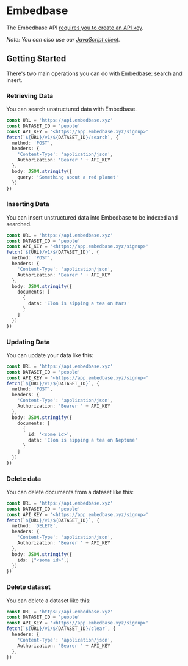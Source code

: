 # Embedbase

The Embedbase API [requires you to create an API key](https://embedbase.xyz/).

_Note: You can also use our [JavaScript client](/sdk)._

## Getting Started

There's two main operations you can do with Embedbase: search and insert.

### Retrieving Data

You can search unstructured data with Embedbase.

```ts
const URL = 'https://api.embedbase.xyz'
const DATASET_ID = 'people'
const API_KEY = '<https://app.embedbase.xyz/signup>'
fetch(`${URL}/v1/${DATASET_ID}/search`, {
  method: 'POST',
  headers: {
    'Content-Type': 'application/json',
    Authorization: 'Bearer ' + API_KEY
  },
  body: JSON.stringify({
    query: 'Something about a red planet'
  })
})
```

### Inserting Data

You can insert unstructured data into Embedbase to be indexed and searched.

```ts
const URL = 'https://api.embedbase.xyz'
const DATASET_ID = 'people'
const API_KEY = '<https://app.embedbase.xyz/signup>'
fetch(`${URL}/v1/${DATASET_ID}`, {
  method: 'POST',
  headers: {
    'Content-Type': 'application/json',
    Authorization: 'Bearer ' + API_KEY
  },
  body: JSON.stringify({
    documents: [
      {
        data: 'Elon is sipping a tea on Mars'
      }
    ]
  })
})
```

### Updating Data

You can update your data like this:

```ts
const URL = 'https://api.embedbase.xyz'
const DATASET_ID = 'people'
const API_KEY = '<https://app.embedbase.xyz/signup>'
fetch(`${URL}/v1/${DATASET_ID}`, {
  method: 'POST',
  headers: {
    'Content-Type': 'application/json',
    Authorization: 'Bearer ' + API_KEY
  },
  body: JSON.stringify({
    documents: [
      {
        id: '<some id>',
        data: 'Elon is sipping a tea on Neptune'
      }
    ]
  })
})
```

### Delete data

You can delete documents from a dataset like this:

```ts
const URL = 'https://api.embedbase.xyz'
const DATASET_ID = 'people'
const API_KEY = '<https://app.embedbase.xyz/signup>'
fetch(`${URL}/v1/${DATASET_ID}`, {
  method: 'DELETE',
  headers: {
    'Content-Type': 'application/json',
    Authorization: 'Bearer ' + API_KEY
  },
  body: JSON.stringify({
    ids: ["<some id>",]
  })
})
```

### Delete dataset

You can delete a dataset like this:

```ts
const URL = 'https://api.embedbase.xyz'
const DATASET_ID = 'people'
const API_KEY = '<https://app.embedbase.xyz/signup>'
fetch(`${URL}/v1/${DATASET_ID}/clear`, {
  headers: {
    'Content-Type': 'application/json',
    Authorization: 'Bearer ' + API_KEY
  },
})
```

